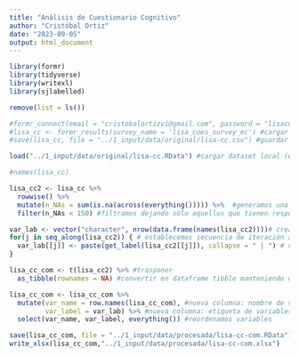 ```yaml
---
title: "Análisis de Cuestionario Cognitivo"
author: "Cristóbal Ortiz"
date: "2023-09-05"
output: html_document
---
```


```r
library(formr)
library(tidyverse)
library(writexl)
library(sjlabelled)
```

```r
remove(list = ls())

#formr_connect(email = "cristobalortizvi@gmail.com", password = "lisacoes.2023") #conexión con formr
#lisa_cc <- formr_results(survey_name = 'lisa_coes_survey_ec') #cargar dataset desde formr
#save(lisa_cc, file = "../1_input/data/original/lisa-cc.csv") #guardar dataset para cargar local

load("../1_input/data/original/lisa-cc.RData") #cargar dataset local (es más rápido)
```

```r
#names(lisa_cc)

lisa_cc2 <- lisa_cc %>% 
  rowwise() %>%
  mutate(n_NAs = sum(is.na(across(everything())))) %>%  #generamos una nueva variable que cuenta número de NA
  filter(n_NAs < 150) #filtramos dejando sólo aquellos que tienen respuestas en comentarios
```

```r
var_lab <- vector("character", nrow(data.frame(names(lisa_cc2))))# creamos un vector de caracteres vacío de longitud 167 (c° de variables)
for(j in seq_along(lisa_cc2)) { # establecemos secuencia de iteración a lo largo de las variables "i" del dataset
  var_lab[[j]] <- paste(get_label(lisa_cc2[[j]]), collapse = " | ") # concatenamos valores de cada variable i
}
```

```r
lisa_cc_com <- t(lisa_cc2) %>% #trasponer
  as_tibble(rownames = NA) #convertir en dataframe tibble manteniendo nombre de filas (nombre de variables)

lisa_cc_com <- lisa_cc_com %>% 
  mutate(var_name = row.names(lisa_cc_com), #nueva columna: nombre de variables
         var_label = var_lab) %>% #nueva columna: etiqueta de variables
  select(var_name, var_label, everything()) #reordenamos variables
```


```r
save(lisa_cc_com, file = "../1_input/data/procesada/lisa-cc-com.RData")
write_xlsx(lisa_cc_com,"../1_input/data/procesada/lisa-cc-com.xlsx")

```
